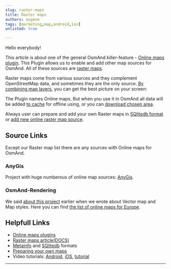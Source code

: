 ```yaml
---
slug: raster-maps
title: Raster maps
authors: eugene
tags: [marketing,map,android,ios]
unlisted: true

---
```



Hello everybody!

This article is about one of the general OsmAnd killer-feature - [Online maps plugin](https://osmand.net/docs/user/plugins/online-map). This Plugin allows us to enable and add other map sources for OsmAnd. All of these sources are [raster maps](https://osmand.net/docs/user/map/raster-maps).

Raster maps come from various sources and they complement OpenStreetMap data, and sometimes they are the only source. [By combining map layers](https://osmand.net/docs/user/map/raster-maps#select-raster-maps), you can get the best picture on your screen:

<Screenshots />

<!--truncate-->

The Plugin names Online maps. But when you use it in OsmAnd all data will be added [to cache](https://osmand.net/docs/user/map/raster-maps#clear-raster-map-cache) for offline using, or you can [download chosen area](https://osmand.net/docs/user/map/raster-maps#download--update-tiles). 

Always user can prepare and add your own Raster maps in [SQlitedb format](https://osmand.net/docs/technical/map-creation/create-offline-maps-yourself#raster-maps-advanced) or [add new online raster map source](https://osmand.net/docs/user/map/raster-maps/#add-new-online-raster-map-source).

## Source Links

Except our Raster map list there are any sources with Online maps for OsmAnd.

### AnyGis

Project with huge numberous of online map sources: [AnyGis](https://anygis.ru/Web/Html/Osmand_en).

### OsmAnd-Rendering

We said [about this project](https://osmand.net/blog/rendering#osmand-rendering) earlier when we wrote about Vector map and Map styles. Here you can find [the list of online maps for Europe](https://github.com/OsmAnd-Rendering/Online-Maps).

## Helpfull Links

- [Online maps plugins](https://osmand.net/docs/user/plugins/online-map)
- [Raster maps article(DOCS)](https://docs.osmand.net/docs/user/map/raster-maps)
- [Metainfo](https://osmand.net/docs/technical/osmand-file-formats/osmand-metainfo) and [SQlitedb](https://osmand.net/docs/technical/osmand-file-formats/osmand-sqlite) formats
- [Preparing your own maps](https://docs.osmand.net/docs/technical/map-creation/create-offline-maps-yourself/#raster-maps-advanced)
- Video tutorials: [Android](https://www.youtube.com/watch?v=KBZ1DJa7RMg&ab_channel=OsmAndMaps%26Navigation), [iOS](https://www.youtube.com/watch?v=kmlgPA0W7VA&ab_channel=OsmAndMaps%26Navigation), [tutorial](https://youtu.be/2ctb_S9Fb-8?list=PL2sj0drrh65F3QZqpulFGG3uNv_5TDagl&t=1158)

______________________

<LinksSocial/>
<LinksTelegram/>